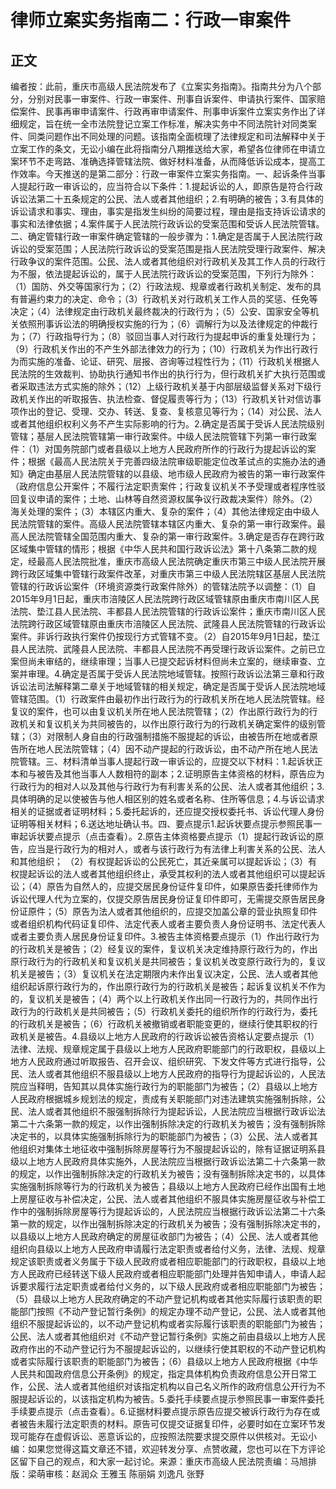# 律师立案实务指南二：行政一审案件
## 正文
编者按：此前，重庆市高级人民法院发布了《立案实务指南》。指南共分为八个部分，分别对民事一审案件、行政一审案件、刑事自诉案件、申请执行案件、国家赔偿案件、民事再审申请案件、行政再审申请案件、刑事申诉案件立案实务作出了详细规定，旨在统一全市法院登记立案工作标准，解决实务中不同法院针对同类案件、同类问题作出不同处理的问题。该指南全面梳理了法律规定和司法解释中关于立案工作的条文，无讼小编在此将指南分八期推送给大家，希望各位律师在申请立案环节不走弯路、准确选择管辖法院、做好材料准备，从而降低诉讼成本，提高工作效率。今天推送的是第二部分：行政一审案件立案实务指南。一、起诉条件当事人提起行政一审诉讼的，应当符合以下条件：1.提起诉讼的人，即原告是符合行政诉讼法第二十五条规定的公民、法人或者其他组织；2.有明确的被告；3.有具体的诉讼请求和事实、理由，事实是指发生纠纷的简要过程，理由是指支持诉讼请求的事实和法律依据；4.案件属于人民法院行政诉讼的受案范围和受诉人民法院管辖。二、确定管辖行政一审案件确定管辖的一般步骤为：1.确定是否属于人民法院行政诉讼的受案范围；人民法院行政诉讼的受案范围是指人民法院受理行政案件、解决行政争议的案件范围。公民、法人或者其他组织对行政机关及其工作人员的行政行为不服，依法提起诉讼的，属于人民法院行政诉讼的受案范围，下列行为除外：（1）国防、外交等国家行为；（2）行政法规、规章或者行政机关制定、发布的具有普遍约束力的决定、命令；（3）行政机关对行政机关工作人员的奖惩、任免等决定；（4）法律规定由行政机关最终裁决的行政行为；（5）公安、国家安全等机关依照刑事诉讼法的明确授权实施的行为；（6）调解行为以及法律规定的仲裁行为；（7）行政指导行为；（8）驳回当事人对行政行为提起申诉的重复处理行为；（9）行政机关作出的不产生外部法律效力的行为；（10）行政机关为作出行政行为而实施的准备、论证、研究、层报、咨询等过程性行为；（11）行政机关根据人民法院的生效裁判、协助执行通知书作出的执行行为，但行政机关扩大执行范围或者采取违法方式实施的除外；（12）上级行政机关基于内部层级监督关系对下级行政机关作出的听取报告、执法检查、督促履责等行为；（13）行政机关针对信访事项作出的登记、受理、交办、转送、复查、复核意见等行为；（14）对公民、法人或者其他组织权利义务不产生实际影响的行为。2.确定是否属于受诉人民法院级别管辖；基层人民法院管辖第一审行政案件。中级人民法院管辖下列第一审行政案件：（1）对国务院部门或者县级以上地方人民政府所作的行政行为提起诉讼的案件；根据《最高人民法院关于完善四级法院审级职能定位改革试点的实施办法的通知》确定由基层人民法院管辖的以县级、地市级人民政府为被告的第一审行政案件（政府信息公开案件；不履行法定职责案件；行政复议机关不予受理或者程序性驳回复议申请的案件；土地、山林等自然资源权属争议行政裁决案件）除外。（2）海关处理的案件；（3）本辖区内重大、复杂的案件；（4）其他法律规定由中级人民法院管辖的案件。高级人民法院管辖本辖区内重大、复杂的第一审行政案件。最高人民法院管辖全国范围内重大、复杂的第一审行政案件。3.确定是否存在跨行政区域集中管辖的情形；根据《中华人民共和国行政诉讼法》第十八条第二款的规定，经最高人民法院批准，重庆市高级人民法院确定重庆市第三中级人民法院开展跨行政区域集中管辖行政案件改革，对重庆市第三中级人民法院辖区基层人民法院管辖的行政诉讼案件（环境资源类行政案件除外）的管辖法院予以调整：（1）自2015年9月1日起，重庆市涪陵区人民法院跨行政区域管辖原由重庆市南川区人民法院、垫江县人民法院、丰都县人民法院管辖的行政诉讼案件；重庆市南川区人民法院跨行政区域管辖原由重庆市涪陵区人民法院、武隆县人民法院管辖的行政诉讼案件。非诉行政执行案件仍按现行方式管辖不变。（2）自2015年9月1日起，垫江县人民法院、武隆县人民法院、丰都县人民法院不再受理行政诉讼案件。之前已立案但尚未审结的，继续审理；当事人已提交起诉材料但尚未立案的，继续审查、立案并审理。4.确定是否属于受诉人民法院地域管辖。按照行政诉讼法第三章和行政诉讼法司法解释第二章关于地域管辖的相关规定，确定是否属于受诉人民法院地域管辖范围。（1）行政案件由最初作出行政行为的行政机关所在地人民法院管辖。经复议的案件，也可以由复议机关所在地人民法院管辖；（2）作出原行政行为的行政机关和复议机关为共同被告的，以作出原行政行为的行政机关确定案件的级别管辖；（3）对限制人身自由的行政强制措施不服提起的诉讼，由被告所在地或者原告所在地人民法院管辖；（4）因不动产提起的行政诉讼，由不动产所在地人民法院管辖。三、材料清单当事人提起行政一审诉讼的，应提交以下材料：1.起诉状正本和与被告及其他当事人人数相符的副本；2.证明原告主体资格的材料，原告应为行政行为的相对人以及其他与行政行为有利害关系的公民、法人或者其他组织；3.具体明确的足以使被告与他人相区别的姓名或者名称、住所等信息；4.与诉讼请求相关的证据或者证明材料；5.委托起诉的，还应提交授权委托书、诉讼代理人身份证明等相关材料；6.送达地址确认书。四、要点提示1.起诉状要点提示参照民事一审起诉状要点提示（点击查看）。2.原告主体资格要点提示（1）提起行政诉讼的原告，应当是行政行为的相对人，或者与该行政行为有法律上利害关系的公民、法人和其他组织；  （2）有权提起诉讼的公民死亡，其近亲属可以提起诉讼；（3）有权提起诉讼的法人或者其他组织终止，承受其权利的法人或者其他组织可以提起诉讼；（4）原告为自然人的，应提交居民身份证件复印件，如果原告委托律师作为诉讼代理人代为立案的，仅提交原告居民身份证复印件即可，无需提交原告居民身份证原件；（5）原告为法人或者其他组织的，应提交加盖公章的营业执照复印件或者组织机构代码证复印件、法定代表人或者主要负责人身份证明书、法定代表人或者主要负责人居民身份证复印件。3.被告主体资格要点提示（1）作出行政行为的行政机关是被告；（2）经复议的案件，复议机关决定维持原行政行为的，作出原行政行为的行政机关和复议机关是共同被告；复议机关改变原行政行为的，复议机关是被告；（3）复议机关在法定期限内未作出复议决定，公民、法人或者其他组织起诉原行政行为的，作出原行政行为的行政机关是被告；起诉复议机关不作为的，复议机关是被告；（4）两个以上行政机关作出同一行政行为的，共同作出行政行为的行政机关是共同被告；（5）行政机关委托的组织所作的行政行为，委托的行政机关是被告；（6）行政机关被撤销或者职能变更的，继续行使其职权的行政机关是被告。4.县级以上地方人民政府的行政诉讼被告资格认定要点提示（1）法律、法规、规章规定属于县级以上地方人民政府职能部门的行政职权，县级以上地方人民政府通过听取报告、召开会议、组织研究、下发文件等方式进行指导，公民、法人或者其他组织不服县级以上地方人民政府的指导行为提起诉讼的，人民法院应当释明，告知其以具体实施行政行为的职能部门为被告；（2）县级以上地方人民政府根据城乡规划法的规定，责成有关职能部门对违法建筑实施强制拆除，公民、法人或者其他组织不服强制拆除行为提起诉讼，人民法院应当根据行政诉讼法第二十六条第一款的规定，以作出强制拆除决定的行政机关为被告；没有强制拆除决定书的，以具体实施强制拆除行为的职能部门为被告；（3）公民、法人或者其他组织对集体土地征收中强制拆除房屋等行为不服提起诉讼的，除有证据证明系县级以上地方人民政府具体实施外，人民法院应当根据行政诉讼法第二十六条第一款的规定，以作出强制拆除决定的行政机关为被告；没有强制拆除决定书的，以具体实施强制拆除等行为的行政机关为被告；县级以上地方人民政府已经作出国有土地上房屋征收与补偿决定，公民、法人或者其他组织不服具体实施房屋征收与补偿工作中的强制拆除房屋等行为提起诉讼的，人民法院应当根据行政诉讼法第二十六条第一款的规定，以作出强制拆除决定的行政机关为被告；没有强制拆除决定书的，以县级以上地方人民政府确定的房屋征收部门为被告；（4）公民、法人或者其他组织向县级以上地方人民政府申请履行法定职责或者给付义务，法律、法规、规章规定该职责或者义务属于下级人民政府或者相应职能部门的行政职权，县级以上地方人民政府已经转送下级人民政府或者相应职能部门处理并告知申请人，申请人起诉要求履行法定职责或者给付义务的，以下级人民政府或者相应职能部门为被告；（5）县级以上地方人民政府确定的不动产登记机构或者其他实际履行该职责的职能部门按照《不动产登记暂行条例》的规定办理不动产登记，公民、法人或者其他组织不服提起诉讼的，以不动产登记机构或者实际履行该职责的职能部门为被告；公民、法人或者其他组织对《不动产登记暂行条例》实施之前由县级以上地方人民政府作出的不动产登记行为不服提起诉讼的，以继续行使其职权的不动产登记机构或者实际履行该职责的职能部门为被告；（6）县级以上地方人民政府根据《中华人民共和国政府信息公开条例》的规定，指定具体机构负责政府信息公开日常工作，公民、法人或者其他组织对该指定机构以自己名义所作的政府信息公开行为不服提起诉讼的，以该指定机构为被告。5.委托手续要点提示参照民事一审案件委托手续要点提示（点击查看）。6.证据材料要点提示原告应提交被诉行政行为存在或者被告未履行法定职责的材料。原告可仅提交证据复印件，必要时如在立案环节发现可能存在虚假诉讼、恶意诉讼的，应按照法院要求提交原件以供核对。无讼小编：如果您觉得这篇文章还不错，欢迎转发分享、点赞收藏，您也可以在下方评论区留下自己的观点，和大家一起讨论。来源：重庆市高级人民法院责编：马旭排版：梁萌审核：赵润众 王雅玉 陈丽娟 刘逸凡 张野